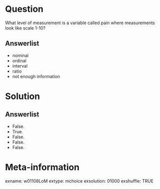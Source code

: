Question
========
What level of measurement is a variable called pain  where measurements look like scale 1-10?

Answerlist
----------
* nominal
* ordinal
* interval
* ratio  
* not enough information


Solution
========

Answerlist
----------
* False.
* True.
* False.
* False.
* False.


Meta-information
================
exname: w01108LoM
extype: mchoice
exsolution: 01000
exshuffle: TRUE